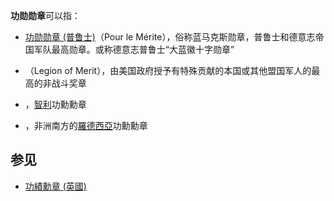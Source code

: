 '''功勋勋章'''可以指：
*[[功勋勋章_(普鲁士)|功勋勋章 (普鲁士)]]（Pour le Mérite），俗称蓝马克斯勋章，普鲁士和德意志帝国军队最高勋章。或称德意志普鲁士“大蓝徽十字勋章”
*{{link-en|功勋勋章 (美国)|Legion of Merit}}（Legion of Merit），由美国政府授予有特殊贡献的本国或其他盟国军人的最高的非战斗奖章
*{{tsl|en|Legion of Merit of Chile|功勳勳章 (智利)}}，[[智利|智利]]功勳勳章
*{{tsl|en|Legion of Merit (Rhodesia)|功勳勳章 (羅德西亞)}}，非洲南方的[[羅德西亞|羅德西亞]]功勳勳章

==参见==
*[[功績勳章_(英國)|功績勳章 (英國)]]

{{disambig|Cat=四字消歧义|T}}